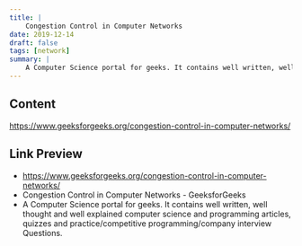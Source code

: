 ```yaml
---
title: |
    Congestion Control in Computer Networks
date: 2019-12-14
draft: false
tags: [network]
summary: |
    A Computer Science portal for geeks. It contains well written, well thought and well explained computer science and programming articles, quizzes and practice/competitive programming/company interview Questions.
---
```


## Content

https://www.geeksforgeeks.org/congestion-control-in-computer-networks/

## Link Preview

- https://www.geeksforgeeks.org/congestion-control-in-computer-networks/
- Congestion Control in Computer Networks - GeeksforGeeks
- A Computer Science portal for geeks. It contains well written, well thought and well explained computer science and programming articles, quizzes and practice/competitive programming/company interview Questions.
